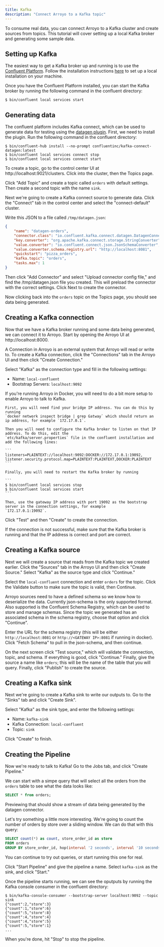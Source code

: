 ```yaml
---
title: Kafka
description: "Connect Arroyo to a Kafka topic"
---
```


To consume real data, you can connect Arroyo to a Kafka cluster and create sources from topics. This tutorial will
cover setting up a local Kafka broker and generating some sample data.

## Setting up Kafka

The easiest way to get a Kafka broker up and running is to use the
[Confluent Platform](https://www.confluent.io/product/confluent-platform/). Follow the installation instructions
[here](https://developer.confluent.io/quickstart/kafka-local/) to set up a local installation on your machine.

Once you have the Confluent Platform installed, you can start the Kafka broker by running the following command in
the confluent directory:

```
$ bin/confluent local services start
```

## Generating data

The confluent platform includes Kafka connect, which can be used to generate data for testing using the
[datagen plugin](https://github.com/confluentinc/kafka-connect-datagen). First, we need to install the plugin. Run
the following command in the confluent directory:

```
$ bin/confluent-hub install --no-prompt confluentinc/kafka-connect-datagen:latest
$ bin/confluent local services connect stop
$ bin/confluent local services connect start
```

To create a topic, go to the control center UI at http://localhost:9021/clusters. Click into the cluster, then the
Topics page.

Click "Add Topic" and create a topic called `orders` with default settings. Then create a second topic with the
name `sink`.

Next we're going to create a Kafka connect source to generate data. Click the "Connect" tab in the control center and
select the "connect-default" cluster.

Write this JSON to a file called `/tmp/datagen.json`:

```json
{
    "name": "datagen-orders",
    "connector.class": "io.confluent.kafka.connect.datagen.DatagenConnector",
    "key.converter": "org.apache.kafka.connect.storage.StringConverter",
    "value.converter": "io.confluent.connect.json.JsonSchemaConverter",
    "value.converter.schema.registry.url": "http://localhost:8081",
    "quickstart": "pizza_orders",
    "kafka.topic": "orders",
    "tasks.max": 1
}
```

Then click "Add Connector" and select "Upload connector config file," and find the /tmp/datagen.json file you created.
This will preload the connector with the correct settings. Click Next to create the connector.

Now clicking back into the `orders` topic on the Topics page, you should see data being generated.

## Creating a Kafka connection

Now that we have a Kafka broker running and some data being generated, we can connect it to Arroyo. Start by opening
the Arroyo UI at http://localhost:8000.

A Connection in Arroyo is an external system that Arroyo will read or write to. To create a Kafka connection, click
the "Connections" tab in the Arroyo UI and then click "Create Connection."

Select "Kafka" as the connection type and fill in the following settings:

* Name: `local-confluent`
* Bootstrap Servers: `localhost:9092`

<Tip>
    If you're running Arroyo in Docker, you will need to do a bit more setup to enable Arroyo to talk to Kafka.

    First, you will need find your bridge IP address. You can do this by running
    `docker network inspect bridge | grep Gatway` which should return an ip address, for example `172.17.0.1`.

    Then you will need to configure the Kafka broker to listen on that IP address. To do this, edit the
    `etc/kafka/server.properties` file in the confluent installation and add the following lines:

    ```
    listeners=PLAINTEXT://localhost:9092:DOCKER://172.17.0.1:19092,
    listener.security.protocol.map=PLAINTEXT:PLAINTEXT,DOCKER:PLAINTEXT
    ```

    Finally, you will need to restart the Kafka broker by running

    ```
    $ bin/confluent local services stop
    $ bin/confluent local services start
    ```

    Then, use the gateway IP address with port 19092 as the bootstrap server in the connection settings, for example
    `172.17.0.1:19092`.
</Tip>

Click "Test" and then "Create" to create the connection.

If the connection is not successful, make sure that the Kafka broker is running and that the IP address is correct and
port are correct.

## Creating a Kafka source

Next we will create a source that reads from the Kafka topic we created earlier. Click the "Sources" tab in the Arroyo
UI and then click "Create Source." Select "Kafka" as the source type and click "Continue."

Select the `local-confluent` connection and enter `orders` for the topic. Click the Validate button to make sure the
topic is valid, then Continue.

Arroyo sources need to have a defined schema so we know how to deserialize the data. Currently json-schema is the only
supported format. Also supported is the Confluent Schema Registry, which can be used to store and manage schemas. Since
the topic we generated has an associated schema in the schema registry, choose that option and click "Continue".

Enter the URL for the schema registry (this will be either `http://localhost:8081` or `http://<GATEWAY IP>:8081` if
running in docker). Click "Fetch Schema" to pull in the json-schema, and then continue.

On the next screen click "Test source," which will validate the connection, topic, and schema. If everything is good,
click "Continue." Finally, give the source a name like `orders`; this will be the name of the table that you will query.
Finally, click "Publish" to create the source.

## Creating a Kafka sink

Next we're going to create a Kafka sink to write our outputs to. Go to the "Sinks" tab and click "Create Sink".

Select "Kafka" as the sink type, and enter the following settings:

* Name: `kafka-sink`
* Kafka Connection: `local-confluent`
* Topic: `sink`

Click "Create" to finish.

## Creating the Pipeline

Now we're ready to talk to Kafka! Go to the Jobs tab, and click "Create Pipeline."

We can start with a simpe query that will select all the orders from the `orders` table to see what the data looks like:

```sql
SELECT * from orders;
```

Previewing that should show a stream of data being generated by the datagen connector.

Let's try something a little more interesting. We're going to count the number of orders by store over a sliding window.
We can do that with this query:

```sql
SELECT count(*) as count, store_order_id as store
FROM orders
GROUP BY store_order_id, hop(interval '2 seconds', interval '10 seconds');
```

You can continue to try out queries, or start running this one for real.

Click "Start Pipeline" and give the pipeline a name. Select `kafka-sink` as the sink, and click "Start."

Once the pipeline starts running, we can see the oputputs by running the Kafka console consumer in the confluent
directory:

```
$ bin/kafka-console-consumer --bootstrap-server localhost:9092 --topic sink
{"count":2,"store":3}
{"count":1,"store":6}
{"count":5,"store":8}
{"count":4,"store":4}
{"count":4,"store":5}
{"count":5,"store":1}
...
```

When you're done, hit "Stop" to stop the pipeline.
